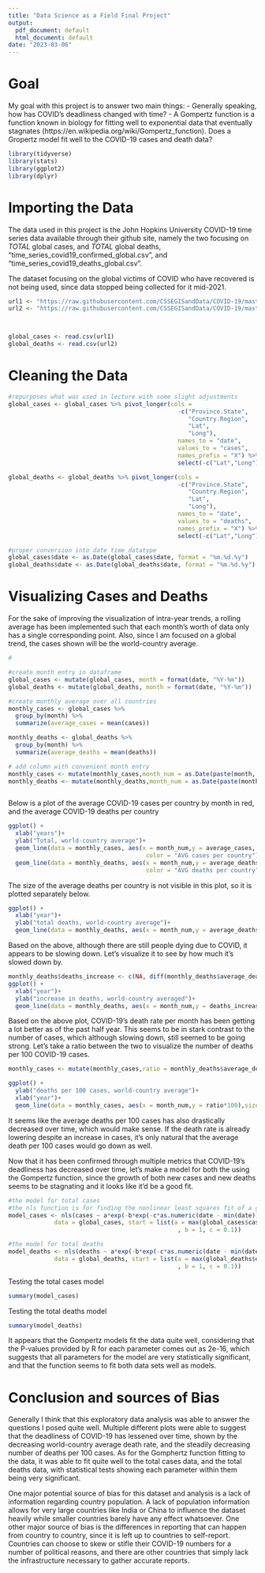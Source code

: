 ---
title: "Data Science as a Field Final Project"
output:
  pdf_document: default
  html_document: default
date: "2023-03-06"
---
# Goal
My goal with this project is to answer two main things:
  - Generally speaking, how has COVID's deadliness changed with time? 
  - A Gompertz function is a function known in biology for fitting well to exponential data that eventually stagnates (https://en.wikipedia.org/wiki/Gompertz_function). Does a Gropertz model fit well to the COVID-19 cases and death data?


```{r}
library(tidyverse)
library(stats)
library(ggplot2)
library(dplyr)
```
# Importing the Data
The data used in this project is the John Hopkins University COVID-19 time series data available through their github site, namely the two focusing on _TOTAL_ global cases, and _TOTAL_ global deaths, "time_series_covid19_confirmed_global.csv", and "time_series_covid19_deaths_global.csv".

The dataset focusing on the global victims of COVID who have recovered is not being used, since data stopped being collected for it mid-2021. 

```{r}
url1 <- "https://raw.githubusercontent.com/CSSEGISandData/COVID-19/master/csse_covid_19_data/csse_covid_19_time_series/time_series_covid19_confirmed_global.csv"
url2 <- "https://raw.githubusercontent.com/CSSEGISandData/COVID-19/master/csse_covid_19_data/csse_covid_19_time_series/time_series_covid19_deaths_global.csv"



global_cases <- read.csv(url1)
global_deaths <- read.csv(url2)
```
# Cleaning the Data

```{r}
#repurposes what was used in lecture with some slight adjustments
global_cases <- global_cases %>% pivot_longer(cols = 
                                                -c("Province.State",
                                                   "Country.Region",
                                                   "Lat",
                                                   "Long"),
                                                names_to = "date",
                                                values_to = "cases",
                                                names_prefix = "X") %>% 
                                                select(-c("Lat","Long"))

global_deaths <- global_deaths %>% pivot_longer(cols = 
                                                -c("Province.State",
                                                   "Country.Region",
                                                   "Lat",
                                                   "Long"),
                                                names_to = "date",
                                                values_to = "deaths",
                                                names_prefix = "X") %>% 
                                                select(-c("Lat","Long"))

#proper conversion into date time datatype
global_cases$date <- as.Date(global_cases$date, format = "%m.%d.%y")
global_deaths$date <- as.Date(global_deaths$date, format = "%m.%d.%y")

```

# Visualizing Cases and Deaths

For the sake of improving the visualization of intra-year trends, a rolling average has been implemented such that each month's worth of data only has a single corresponding point. Also, since I am focused on a global trend, the cases shown will be the world-country average.

```{r}
#

#create month entry in dataframe
global_cases <- mutate(global_cases, month = format(date, "%Y-%m"))
global_deaths <- mutate(global_deaths, month = format(date, "%Y-%m"))

#create monthly average over all countries
monthly_cases <- global_cases %>%
  group_by(month) %>%
  summarize(average_cases = mean(cases))

monthly_deaths <- global_deaths %>%
  group_by(month) %>%
  summarize(average_deaths = mean(deaths))

# add column with convenient month entry
monthly_cases <- mutate(monthly_cases,month_num = as.Date(paste(month, "01", sep = '-')))
monthly_deaths <- mutate(monthly_deaths,month_num = as.Date(paste(month, "01", sep = '-')))



```
Below is a plot of the average COVID-19 cases per country by month in red, and the average COVID-19 deaths per country

```{r}

ggplot() + 
  xlab("years")+
  ylab("Total, world-country average")+
  geom_line(data = monthly_cases, aes(x = month_num,y = average_cases, 
                                       color = "AVG cases per country"),size = 1.2) +
  geom_line(data = monthly_deaths, aes(x = month_num,y = average_deaths, 
                                       color = "AVG deaths per country"),size = 1.2)
```
The size of the average deaths per country is not visible in this plot, so it is plotted separately below. 

```{r}
ggplot() + 
  xlab("year")+
  ylab("total deaths, world-country average")+
  geom_line(data = monthly_deaths, aes(x = month_num,y = average_deaths),size = 1.2)
```
Based on the above, although there are still people dying due to COVID, it appears to be slowing down. Let's visualize it to see by how much it's slowed down by.

```{r}
monthly_deaths$deaths_increase <- c(NA, diff(monthly_deaths$average_deaths))
ggplot() + 
  xlab("year")+
  ylab("increase in deaths, world-country averaged")+
  geom_line(data = monthly_deaths, aes(x = month_num,y = deaths_increase),size = 1.2)
```
Based on the above plot, COVID-19's death rate per month has been getting a lot better as of the past half year. This seems to be in stark contrast to the number of cases, which although slowing down, still seemed to be going strong. Let's take a ratio between the two to visualize the number of deaths per 100 COVID-19 cases. 


```{r}
monthly_cases <- mutate(monthly_cases,ratio = monthly_deaths$average_deaths/average_cases)

ggplot() + 
  ylab("deaths per 100 cases, world-country average")+
  xlab("year")+
  geom_line(data = monthly_cases, aes(x = month_num,y = ratio*100),size = 1.2) 
```
It seems like the average deaths per 100 cases has also drastically decreased over time, which would make sense. If the death rate is already lowering despite an increase in cases, it's only natural that the average death per 100 cases would go down as well. 

Now that it has been confirmed through multiple metrics that COVID-19's deadliness has decreased over time, let's make a model for both the using the Gompertz function, since the growth of both new cases and new deaths seems to be stagnating and it looks like it'd be a good fit.


```{r}
#the model for total cases
#the nls function is for finding the nonlinear least squares fit of a given model
model_cases <- nls(cases ~ a*exp(-b*exp(-c*as.numeric(date - min(date)))), 
             data = global_cases, start = list(a = max(global_cases$cases)
                                                , b = 1, c = 0.1))

#the model for total deaths
model_deaths <- nls(deaths ~ a*exp(-b*exp(-c*as.numeric(date - min(date)))), 
             data = global_deaths, start = list(a = max(global_deaths$deaths)
                                                , b = 1, c = 0.1))
```

Testing the total cases model

```{r}
summary(model_cases)

```
Testing the total deaths model

```{r}
summary(model_deaths)
```
It appears that the Gompertz models fit the data quite well, considering that the P-values provided by R for each parameter comes out as 2e-16, which suggests that all parameters for the model are very statistically significant, and that the function seems to fit both data sets well as models.

# Conclusion and sources of Bias
Generally I think that this exploratory data analysis was able to answer the questions I posed quite well. Multiple different plots were able to suggest that the deadliness of COVID-19 has lessened over time, shown by the decreasing world-country average death rate, and the steadily decreasing number of deaths per 100 cases. As for the Gomphertz function fitting to the data, it was able to fit quite well to the total cases data, and the total deaths data, with statistical tests showing each parameter within them being very significant.

One major potential source of bias for this dataset and analysis is a lack of information regarding country population. A lack of population information allows for very large countries like India or China to influence the dataset heavily while smaller countries barely have any effect whatsoever. One other major source of bias is the differences in reporting that can happen from country to country, since it is left up to countries to self-report. Countries can choose to skew or stifle their COVID-19 numbers for a number of political reasons, and there are other countries that simply lack the infrastructure necessary to gather accurate reports.







